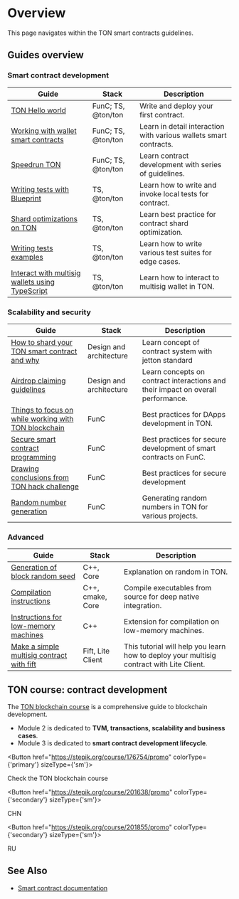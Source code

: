 

# Overview

This page navigates within the TON smart contracts guidelines. 

## Guides overview

### Smart contract development

| Guide                                                                                           | Stack                            | Description                                                       |
|-------------------------------------------------------------------------------------------------|----------------------------------|-------------------------------------------------------------------|
| [TON Hello world](https://helloworld.tonstudio.io/01-wallet/)                                         | FunC; TS, @ton/ton               | Write and deploy your first contract.                             |
| [Working with wallet smart contracts](/v3/guidelines/smart-contracts/howto/wallet/)             | FunC; TS, @ton/ton               | Learn in detail interaction with various wallets smart contracts. |
| [Speedrun TON](https://tonspeedrun.tapps.ninja/)                                                    | FunC; TS, @ton/ton               | Learn contract development with series of guidelines.             |
| [Writing tests with Blueprint](/v3/guidelines/smart-contracts/testing/overview/)                | TS, @ton/ton                     | Learn how to write and invoke local tests for contract.           |
| [Shard optimizations on TON](/v3/guidelines/smart-contracts/howto/shard-optimization/)          | TS, @ton/ton                     | Learn best practice for contract shard optimization.              |
| [Writing tests examples](/v3/guidelines/smart-contracts/testing/writing-test-examples/)         | TS, @ton/ton                     | Learn how to write various test suites for edge cases.            |
| [Interact with multisig wallets using TypeScript](/v3/guidelines/smart-contracts/howto/multisig-js) | TS, @ton/ton                     | Learn how to interact to multisig wallet in TON.                  |


### Scalability and security

| Guide                                                                                                                                                  | Stack                   | Description                                                                      |
|--------------------------------------------------------------------------------------------------------------------------------------------------------|-------------------------|----------------------------------------------------------------------------------|
| [How to shard your TON smart contract and why](https://blog.ton.org/how-to-shard-your-ton-smart-contract-and-why-studying-the-anatomy-of-tons-jettons) | Design and architecture | Learn concept of contract system with jetton standard                            |
| [Airdrop claiming guidelines](/v3/guidelines/smart-contracts/howto/airdrop-claim-best-practice/)                                                       | Design and architecture | Learn concepts on contract interactions and their impact on overall performance. |
| [Things to focus on while working with TON blockchain](/v3/guidelines/smart-contracts/security/things-to-focus/)                                       | FunC                    | Best practices for DApps development in TON.                                     |
| [Secure smart contract programming](/v3/guidelines/smart-contracts/security/secure-programming/)                                                       | FunC                    | Best practices for secure development of smart contracts on FunC.                |
| [Drawing conclusions from TON hack challenge](/v3/guidelines/smart-contracts/security/ton-hack-challenge-1/)                                           | FunC                    | Best practices for secure development                                            |
| [Random number generation](/v3/guidelines/smart-contracts/security/random-number-generation/)                                                          | FunC                    | Generating random numbers in TON for various projects.                           |


### Advanced 

| Guide                                                                                                                                                  | Stack                    | Description                                                                              |
|--------------------------------------------------------------------------------------------------------------------------------------------------------|--------------------------|------------------------------------------------------------------------------------------|
| [Generation of block random seed](/v3/guidelines/smart-contracts/security/random/)                                                                     | C++, Core               | Explanation on random in TON.                                                            |
| [Compilation instructions](/v3/guidelines/smart-contracts/howto/compile/compilation-instructions/)                                                     | C++, cmake, Core        | Compile executables from source for deep native integration.                             |
| [Instructions for low-memory machines](/v3/guidelines/smart-contracts/howto/compile/instructions-low-memory/)                                          | С++                     | Extension for compilation on low-memory machines.                                        |
| [Make a simple multisig contract with fift](/v3/guidelines/smart-contracts/howto/multisig/)                                                            | Fift, Lite Client       | This tutorial will help you learn how to deploy your multisig contract with Lite Client. |

## TON course: contract development

The [TON blockchain course](https://stepik.org/course/176754/) is a comprehensive guide to blockchain development.

- Module 2 is dedicated to __TVM, transactions, scalability and business cases__.
- Module 3 is dedicated to __smart contract development lifecycle__.


<Button href="https://stepik.org/course/176754/promo"
        colorType={'primary'} sizeType={'sm'}>

Check the TON blockchain course

</Button>


<Button href="https://stepik.org/course/201638/promo"
        colorType={'secondary'} sizeType={'sm'}>

CHN

</Button>


<Button href="https://stepik.org/course/201855/promo"
        colorType={'secondary'} sizeType={'sm'}>

RU

</Button>


## See Also
- [Smart contract documentation](/v3/documentation/smart-contracts/overview/)

<Feedback />

